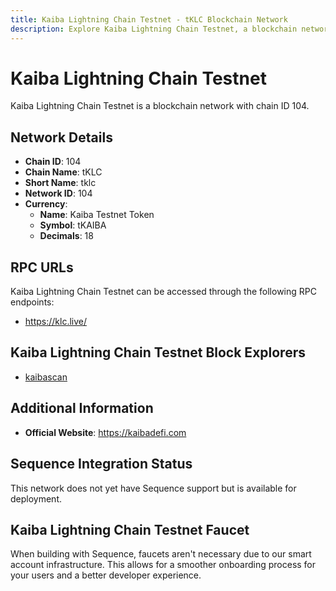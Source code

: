 ```yaml
--- 
title: Kaiba Lightning Chain Testnet - tKLC Blockchain Network
description: Explore Kaiba Lightning Chain Testnet, a blockchain network with chain ID 104. Learn about its native currency, Kaiba Testnet Token, and how to interact with the network.
---
```


# Kaiba Lightning Chain Testnet

Kaiba Lightning Chain Testnet is a blockchain network with chain ID 104.

## Network Details

- **Chain ID**: 104
- **Chain Name**: tKLC
- **Short Name**: tklc
- **Network ID**: 104
- **Currency**: 
  - **Name**: Kaiba Testnet Token
  - **Symbol**: tKAIBA
  - **Decimals**: 18

## RPC URLs

Kaiba Lightning Chain Testnet can be accessed through the following RPC endpoints:

- https://klc.live/

## Kaiba Lightning Chain Testnet Block Explorers

- [kaibascan](https://kaibascan.io)

## Additional Information

- **Official Website**: https://kaibadefi.com

## Sequence Integration Status

This network does not yet have Sequence support but is available for deployment.

## Kaiba Lightning Chain Testnet Faucet

When building with Sequence, faucets aren't necessary due to our smart account infrastructure. This allows for a smoother onboarding process for your users and a better developer experience.
